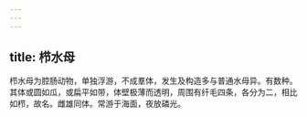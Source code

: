 ```yaml
---
---
---
```

title: 栉水母
---



栉水母为腔肠动物，单独浮游，不成羣体，发生及构造多与普通水母异。有数种。其体或圆如瓜，或扁平如带，体壁极薄而透明，周围有纤毛四条，各分为二，相比如栉，故名。雌雄同体。常游于海面，夜放磷光。